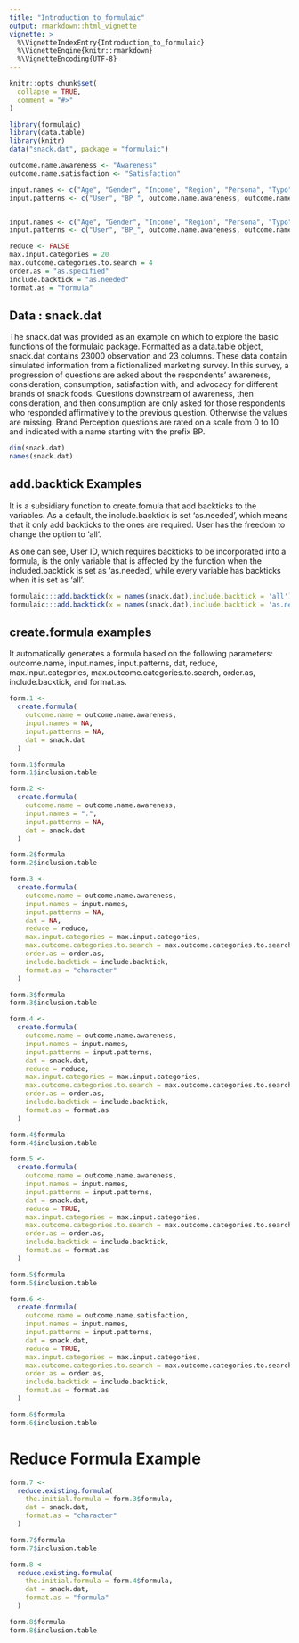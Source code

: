 ```yaml
---
title: "Introduction_to_formulaic"
output: rmarkdown::html_vignette
vignette: >
  %\VignetteIndexEntry{Introduction_to_formulaic}
  %\VignetteEngine{knitr::rmarkdown}
  %\VignetteEncoding{UTF-8}
---
```


```r
knitr::opts_chunk$set(
  collapse = TRUE,
  comment = "#>"
)
```

```r
library(formulaic)
library(data.table)
library(knitr)
data("snack.dat", package = "formulaic")
```


```r
outcome.name.awareness <- "Awareness"
outcome.name.satisfaction <- "Satisfaction"

input.names <- c("Age", "Gender", "Income", "Region", "Persona", "Typo")
input.patterns <- c("User", "BP_", outcome.name.awareness, outcome.name.satisfaction)


input.names <- c("Age", "Gender", "Income", "Region", "Persona", "Typo")
input.patterns <- c("User", "BP_", outcome.name.awareness, outcome.name.satisfaction)

reduce <- FALSE
max.input.categories = 20
max.outcome.categories.to.search = 4
order.as = "as.specified" 
include.backtick = "as.needed"
format.as = "formula"
```

## Data : snack.dat

The snack.dat was provided as an example on which to explore the basic functions of the formulaic package. Formatted as a data.table object, snack.dat contains 23000 observation and 23 columns. These data contain simulated information from a fictionalized marketing survey.  In this survey, a progression of questions are asked about the respondents' awareness, consideration, consumption, satisfaction with, and advocacy for different brands of snack foods.  Questions downstream of awareness, then consideration, and then consumption are only asked for those respondents who responded affirmatively to the previous question.  Otherwise the values are missing.  Brand Perception questions are rated on a scale from 0 to 10 and indicated with a name starting with the prefix BP.


```r
dim(snack.dat)
names(snack.dat)
```

## add.backtick Examples

It is a subsidiary function to create.fomula that add backticks to the variables. As a default, the include.backtick is set 'as.needed', which means that it only add backticks to the ones are required. User has the freedom to change the option to 'all'.

As one can see, User ID, which requires backticks to be incorporated into a formula, is the only variable that is affected by the function when the included.backtick is set as 'as.needed', while every variable has backticks when it is set as 'all'.


```r
formulaic:::add.backtick(x = names(snack.dat),include.backtick = 'all')
formulaic:::add.backtick(x = names(snack.dat),include.backtick = 'as.needed')
```

## create.formula examples

It automatically generates a formula based on the following parameters:
outcome.name, input.names, input.patterns, dat, reduce, max.input.categories, max.outcome.categories.to.search, order.as, include.backtick, and format.as. 


```r
form.1 <-
  create.formula(
    outcome.name = outcome.name.awareness,
    input.names = NA,
    input.patterns = NA,
    dat = snack.dat
  )

form.1$formula
form.1$inclusion.table
```

```r
form.2 <-
  create.formula(
    outcome.name = outcome.name.awareness,
    input.names = ".",
    input.patterns = NA,
    dat = snack.dat
  )

form.2$formula
form.2$inclusion.table
```


```r
form.3 <-
  create.formula(
    outcome.name = outcome.name.awareness,
    input.names = input.names,
    input.patterns = NA,
    dat = NA,
    reduce = reduce,
    max.input.categories = max.input.categories,
    max.outcome.categories.to.search = max.outcome.categories.to.search,
    order.as = order.as,
    include.backtick = include.backtick,
    format.as = "character"
  )

form.3$formula
form.3$inclusion.table
```


```r
form.4 <-
  create.formula(
    outcome.name = outcome.name.awareness,
    input.names = input.names,
    input.patterns = input.patterns,
    dat = snack.dat,
    reduce = reduce,
    max.input.categories = max.input.categories,
    max.outcome.categories.to.search = max.outcome.categories.to.search,
    order.as = order.as,
    include.backtick = include.backtick,
    format.as = format.as
  )

form.4$formula
form.4$inclusion.table
```


```r
form.5 <-
  create.formula(
    outcome.name = outcome.name.awareness,
    input.names = input.names,
    input.patterns = input.patterns,
    dat = snack.dat,
    reduce = TRUE,
    max.input.categories = max.input.categories,
    max.outcome.categories.to.search = max.outcome.categories.to.search,
    order.as = order.as,
    include.backtick = include.backtick,
    format.as = format.as
  )

form.5$formula
form.5$inclusion.table
```


```r
form.6 <-
  create.formula(
    outcome.name = outcome.name.satisfaction,
    input.names = input.names,
    input.patterns = input.patterns,
    dat = snack.dat,
    reduce = TRUE,
    max.input.categories = max.input.categories,
    max.outcome.categories.to.search = max.outcome.categories.to.search,
    order.as = order.as,
    include.backtick = include.backtick,
    format.as = format.as
  )

form.6$formula
form.6$inclusion.table
```

# Reduce Formula Example

```r
form.7 <-
  reduce.existing.formula(
    the.initial.formula = form.3$formula,
    dat = snack.dat,
    format.as = "character"
  )

form.7$formula
form.7$inclusion.table
```

```r
form.8 <-
  reduce.existing.formula(
    the.initial.formula = form.4$formula,
    dat = snack.dat,
    format.as = "formula"
  )

form.8$formula
form.8$inclusion.table
```


